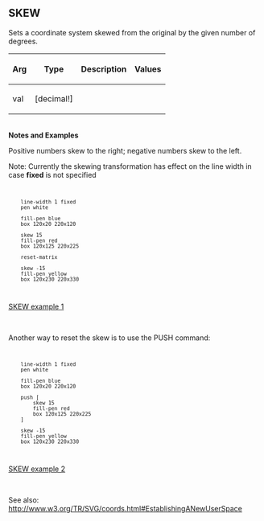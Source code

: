 == SKEW== 

Sets a coordinate system skewed from the original by the given number of degrees.

{| cellspacing="1" cellpadding="4" border="0" style="background: black; color: black"
! bgcolor="silver" | Arg 
! bgcolor="silver" | Type 
! bgcolor="silver" | Description
! bgcolor="silver" | Values
|- 
| bgcolor="white" | val
| bgcolor="white" | [decimal!]
| bgcolor="white" | 
| bgcolor="white" | 
|}
<br>'''Notes and Examples'''
<p>Positive numbers skew to the right; negative numbers skew to
the left.</p>
<p>Note: Currently the skewing transformation has effect on the line width in case '''fixed''' is not specified</p> 
<code><pre>
	line-width 1 fixed
	pen white

	fill-pen blue
	box 120x20 220x120
	
	skew 15
	fill-pen red
	box 120x125 220x225

	reset-matrix

	skew -15
	fill-pen yellow
	box 120x230 220x330
</pre></code>
[[images/SKEW-1.png|SKEW example 1]]

<br>
<p>Another way to reset the skew is to use the PUSH command:</p>
<code><pre>
	line-width 1 fixed
	pen white

	fill-pen blue
	box 120x20 220x120

	push [	
		skew 15
		fill-pen red
		box 120x125 220x225
	]

	skew -15
	fill-pen yellow
	box 120x230 220x330
</pre></code>
[[images/SKEW-2.png|SKEW example 2]]

<br>
<p>See also: http://www.w3.org/TR/SVG/coords.html#EstablishingANewUserSpace</p>
